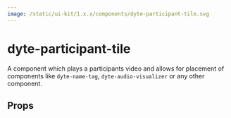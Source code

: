 ```yaml
---
image: /static/ui-kit/1.x.x/components/dyte-participant-tile.svg
---
```


# dyte-participant-tile

A component which plays a participants video and allows for placement
of components like `dyte-name-tag`, `dyte-audio-visualizer` or any other component.

## Props

<PropsTable of="dyte-participant-tile" />
